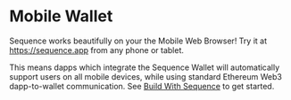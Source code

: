 # Mobile Wallet

Sequence works beautifully on your the Mobile Web Browser! Try it at https://sequence.app from any phone or tablet.

This means dapps which integrate the Sequence Wallet will automatically support users on all mobile devices,
while using standard Ethereum Web3 dapp-to-wallet communication. See [Build With Sequence](/build-with-sequence/installation) to get started.
